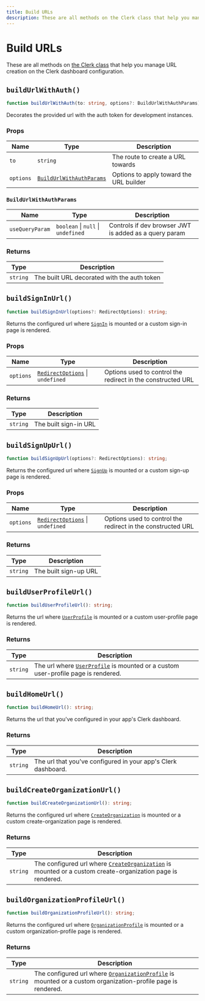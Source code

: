 ```yaml
---
title: Build URLs
description: These are all methods on the Clerk class that help you manage URL creation on the Clerk dashboard configuration.
---
```


# Build URLs

These are all methods on [the Clerk class](/docs/references/javascript/clerk/clerk) that help you manage URL creation on the Clerk dashboard configuration.

## `buildUrlWithAuth()`

```typescript
function buildUrlWithAuth(to: string, options?: BuildUrlWithAuthParams): string;
```

Decorates the provided url with the auth token for development instances.

### Props

| Name | Type | Description |
| --- | --- | --- |
| `to` | `string` | The route to create a URL towards |
| `options` | [`BuildUrlWithAuthParams`](#build-url-with-auth-params) | Options to apply toward the URL builder |

### `BuildUrlWithAuthParams`

| Name | Type | Description |
| --- | --- | --- |
| `useQueryParam` | `boolean` \| `null` \| `undefined` | Controls if dev browser JWT is added as a query param |

### Returns

| Type | Description |
| --- | --- |
| `string` | The built URL decorated with the auth token |

## `buildSignInUrl()`

```typescript
function buildSignInUrl(options?: RedirectOptions): string;
```

Returns the configured url where [`SignIn`](/docs/references/javascript/clerk/sign-in) is mounted or a custom sign-in page is rendered.

### Props

| Name | Type | Description |
| --- | --- | --- |
| `options` | [`RedirectOptions`](/docs/references/javascript/types/redirect-options) \| `undefined` | Options used to control the redirect in the constructed URL |

### Returns

| Type | Description |
| --- | --- |
| `string` | The built sign-in URL |

## `buildSignUpUrl()`

```typescript
function buildSignUpUrl(options?: RedirectOptions): string;
```

Returns the configured url where <code><a href="/docs/references/javascript/clerk/sign-up">SignUp</a></code> is mounted or a custom sign-up page is rendered.

### Props

| Name | Type | Description |
| --- | --- | --- |
| `options` | [`RedirectOptions`](/docs/references/javascript/types/redirect-options) \| `undefined` | Options used to control the redirect in the constructed URL |

### Returns

| Type | Description |
| --- | --- |
| `string` | The built sign-up URL |

## `buildUserProfileUrl()`

```typescript
function buildUserProfileUrl(): string;
```

Returns the url where <code><a href="/docs/references/javascript/clerk/user-profile">UserProfile</a></code> is mounted or a custom user-profile page is rendered.

### Returns

| Type | Description |
| --- | --- |
| `string` | The url where [`UserProfile`](/docs/references/javacsript/clerk/user-profile) is mounted or a custom user-profile page is rendered. |

## `buildHomeUrl()`

```typescript
function buildHomeUrl(): string;
```

Returns the url that you've configured in your app's Clerk dashboard.

### Returns

| Type | Description |
| --- | --- |
| `string` | The url that you've configured in your app's Clerk dashboard. |

## `buildCreateOrganizationUrl()`

```typescript
function buildCreateOrganizationUrl(): string;
```

Returns the configured url where <code><a href="/docs/references/javascript/clerk/create-organization">CreateOrganization</a></code> is mounted or a custom create-organization page is rendered.

### Returns

| Type | Description |
| --- | --- |
| `string` | The configured url where [`CreateOrganization`](/docs/references/javascript/clerk/create-organization) is mounted or a custom create-organization page is rendered. |

## `buildOrganizationProfileUrl()`

```typescript
function buildOrganizationProfileUrl(): string;
```

Returns the configured url where <code><a href="/docs/references/javascript/clerk/organization-profile">OrganizationProfile</a></code> is mounted or a custom organization-profile page is rendered.

### Returns

| Type | Description |
| --- | --- |
| `string` | The configured url where [`OrganizationProfile`](/docs/references/javascript/clerk/organization-profile) is mounted or a custom organization-profile page is rendered. |
